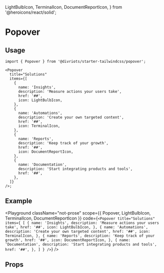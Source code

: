   LightBulbIcon,
  TerminalIcon,
  DocumentReportIcon,
} from '@heroicons/react/solid';

# Popover

<Description of={Popover} />

## Usage

```tsx
import { Popover } from '@divriots/starter-tailwindcss/popover';

<Popover
  title="Solutions"
  items={[
    {
      name: 'Insights',
      description: 'Measure actions your users take',
      href: '##',
      icon: LightBulbIcon,
    },
    {
      name: 'Automations',
      description: 'Create your own targeted content',
      href: '##',
      icon: TerminalIcon,
    },
    {
      name: 'Reports',
      description: 'Keep track of your growth',
      href: '##',
      icon: DocumentReportIcon,
    },
    {
      name: 'Documentation',
      description: 'Start integrating products and tools',
      href: '##',
    },
  ]}
/>;
```

## Example

<Playground
  className="not-prose"
  scope={{ Popover, LightBulbIcon, TerminalIcon, DocumentReportIcon }}
  code={`
<Popover
  title="Solutions"
  items={
    [
      {
        name: 'Insights',
        description: 'Measure actions your users take',
        href: '##',
        icon: LightBulbIcon,
      },
      {
        name: 'Automations',
        description: 'Create your own targeted content',
        href: '##',
        icon: TerminalIcon,
      },
      {
        name: 'Reports',
        description: 'Keep track of your growth',
        href: '##',
        icon: DocumentReportIcon,
      },
      {
        name: 'Documentation',
        description: 'Start integrating products and tools',
        href: '##',
      },
    ]
  }
/>
  `}
/>

## Props

<Props of={Popover} />

